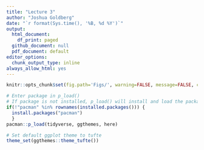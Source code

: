 ```yaml
---
title: "Lecture 3"
author: "Joshua Goldberg"
date: "`r format(Sys.time(), '%B, %d %Y')`"
output:
  html_document:
    df_print: paged
  github_document: null
  pdf_document: default
editor_options:
  chunk_output_type: inline
always_allow_html: yes
---
```


```r
knitr::opts_chunk$set(fig.path='Figs/', warning=FALSE, message=FALSE, cache=TRUE)
```

```r
# Enter package in p_load()
# If package is not installed, p_load() will install and load the package
if(!"pacman" %in% rownames(installed.packages())) {
  install.packages("pacman")
  }
pacman::p_load(tidyverse, ggthemes, here)

# Set default ggplot theme to tufte
theme_set(ggthemes::theme_tufte())
```

